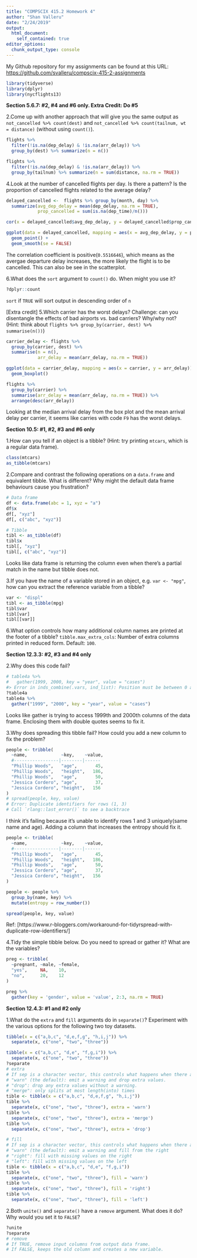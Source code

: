 ```yaml
---
title: "COMPSCIX 415.2 Homework 4"
author: "Shan Valleru"
date: "2/24/2019"
output: 
  html_document:
    self_contained: true
editor_options: 
  chunk_output_type: console
---
```


My Github repository for my assignments can be found at this URL: [https://github.com/svalleru/compscix-415-2-assignments](https://github.com/svalleru/compscix-415-2-assignments)

```r
library(tidyverse)
library(dplyr)
library(nycflights13)
```

**Section 5.6.7: #2, #4 and #6 only. Extra Credit: Do #5**

2.Come up with another approach that will give you the same output as `not_cancelled %>% count(dest)` and `not_cancelled %>% count(tailnum, wt = distance)` (without using `count()`).
```r
flights %>% 
  filter(!is.na(dep_delay) & !is.na(arr_delay)) %>%
  group_by(dest) %>% summarize(n = n())

flights %>% 
  filter(!is.na(dep_delay) & !is.na(arr_delay)) %>%
  group_by(tailnum) %>% summarize(n = sum(distance, na.rm = TRUE))
```

4.Look at the number of cancelled flights per day. Is there a pattern? Is the proportion of cancelled flights related to the average delay?
```r
delayed_cancelled <-  flights %>% group_by(month, day) %>%
  summarize(avg_dep_delay = mean(dep_delay, na.rm = TRUE),
            prop_cancelled = sum(is.na(dep_time)/n()))

cor(x = delayed_cancelled$avg_dep_delay, y = delayed_cancelled$prop_cancelled)

ggplot(data = delayed_cancelled, mapping = aes(x = avg_dep_delay, y = prop_cancelled)) +
  geom_point() +
  geom_smooth(se = FALSE)

```

The correlation coefficient is positive(`0.5516646`), which means as the avergae departure delay increases, the more likely the flight is to be cancelled. This can also be see in the scatterplot.

6.What does the `sort` argument to `count()` do. When might you use it?
```r
?dplyr::count
```
`sort` if `TRUE` will sort output in descending order of `n`

[Extra credit]
5.Which carrier has the worst delays? Challenge: can you disentangle the effects of bad airports vs. bad carriers? Why/why not? (Hint: think about `flights %>% group_by(carrier, dest) %>% summarise(n())`)
```r
carrier_delay <- flights %>% 
  group_by(carrier, dest) %>% 
  summarise(n = n(), 
            arr_delay = mean(arr_delay, na.rm = TRUE))

ggplot(data = carrier_delay, mapping = aes(x = carrier, y = arr_delay)) +
  geom_boxplot()

flights %>%
  group_by(carrier) %>%
  summarise(arr_delay = mean(arr_delay, na.rm = TRUE)) %>%
  arrange(desc(arr_delay))
```

Looking at the median arrival delay from the box plot and the mean arrival delay per carrier, it seems like carries with code `F9` has the worst delays.

**Section 10.5: #1, #2, #3 and #6 only**

1.How can you tell if an object is a tibble? (Hint: try printing `mtcars`, which is a regular data frame).
```r
class(mtcars)
as_tibble(mtcars)
```

2.Compare and contrast the following operations on a `data.frame` and equivalent tibble. What is different? Why might the default data frame behaviours cause you frustration?
```r
# Data frame
df <- data.frame(abc = 1, xyz = "a")
df$x
df[, "xyz"]
df[, c("abc", "xyz")]

# Tibble
tibl <- as_tibble(df)
tibl$x
tibl[, "xyz"]
tibl[, c("abc", "xyz")]
```

Looks like data frame is returning the column even when there's a partial match in the name but tibble does not.

3.If you have the name of a variable stored in an object, e.g. `var <- "mpg"`, how can you extract the reference variable from a tibble?
```r
var <- "displ"
tibl <- as_tibble(mpg)
tibl$var
tibl[var]
tibl[[var]]
```

6.What option controls how many additional column names are printed at the footer of a tibble?
`tibble.max_extra_cols`: Number of extra columns printed in reduced form. Default: `100`.

**Section 12.3.3: #2, #3 and #4 only**

2.Why does this code fail?
```r
# table4a %>% 
#   gather(1999, 2000, key = "year", value = "cases")
#> Error in inds_combine(.vars, ind_list): Position must be between 0 and n
?table4a
table4a %>% 
  gather("1999", "2000", key = "year", value = "cases")
```

Looks like gather is trying to access 1999th and 2000th columns of the data frame. Enclosing them with double quotes seems to fix it.

3.Why does spreading this tibble fail? How could you add a new column to fix the problem?
```r
people <- tribble(
  ~name,             ~key,    ~value,
  #-----------------|--------|------
  "Phillip Woods",   "age",       45,
  "Phillip Woods",   "height",   186,
  "Phillip Woods",   "age",       50,
  "Jessica Cordero", "age",       37,
  "Jessica Cordero", "height",   156
)
# spread(people, key, value)
# Error: Duplicate identifiers for rows (1, 3)
# Call `rlang::last_error()` to see a backtrace
```
I think it's failing because it's unable to identify rows 1 and 3 uniquely(same name and age). Adding a column that increases the entropy should fix it.

```r
people <- tribble(
  ~name,             ~key,    ~value,
  #-----------------|--------|------
  "Phillip Woods",   "age",       45,
  "Phillip Woods",   "height",   186,
  "Phillip Woods",   "age",       50,
  "Jessica Cordero", "age",       37,
  "Jessica Cordero", "height",   156
)

people <- people %>%
  group_by(name, key) %>%
  mutate(entropy = row_number())

spread(people, key, value)
```
Ref: [https://www.r-bloggers.com/workaround-for-tidyrspread-with-duplicate-row-identifiers/]

4.Tidy the simple tibble below. Do you need to spread or gather it? What are the variables?
```r
preg <- tribble(
  ~pregnant, ~male, ~female,
  "yes",     NA,    10,
  "no",      20,    12
)
```
```r
preg %>%
  gather(key = 'gender', value = 'value', 2:3, na.rm = TRUE)
```

**Section 12.4.3: #1 and #2 only**

1.What do the `extra` and `fill` arguments do in `separate()`? Experiment with the various options for the following two toy datasets.
```r
tibble(x = c("a,b,c", "d,e,f,g", "h,i,j")) %>% 
  separate(x, c("one", "two", "three"))

tibble(x = c("a,b,c", "d,e", "f,g,i")) %>% 
  separate(x, c("one", "two", "three"))
?separate
# extra	
# If sep is a character vector, this controls what happens when there are too many pieces. There are three valid options:
# "warn" (the default): emit a warning and drop extra values.
# "drop": drop any extra values without a warning.
# "merge": only splits at most length(into) times
tible <- tibble(x = c("a,b,c", "d,e,f,g", "h,i,j"))
tible %>% 
  separate(x, c("one", "two", "three"), extra = 'warn')
tible %>% 
  separate(x, c("one", "two", "three"), extra = 'merge')
tible %>% 
  separate(x, c("one", "two", "three"), extra = 'drop')

# fill	
# If sep is a character vector, this controls what happens when there are not enough pieces. There are three valid options:
# "warn" (the default): emit a warning and fill from the right
# "right": fill with missing values on the right
# "left": fill with missing values on the left
tible <- tibble(x = c("a,b,c", "d,e", "f,g,i"))
tible %>% 
  separate(x, c("one", "two", "three"), fill = 'warn')
tible %>% 
  separate(x, c("one", "two", "three"), fill = 'right')
tible %>% 
  separate(x, c("one", "two", "three"), fill = 'left')
```

2.Both `unite()` and `separate()` have a `remove` argument. What does it do? Why would you set it to `FALSE`?
```r
?unite
?separate
# remove	
# If TRUE, remove input columns from output data frame.
# If FALSE, keeps the old column and creates a new variable.
```

